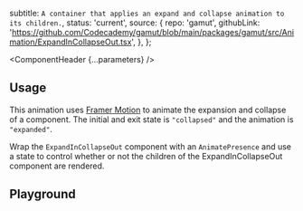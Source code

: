 


  subtitle: `A container that applies an expand and collapse animation to its children.`,
  status: 'current',
  source: {
    repo: 'gamut',
    githubLink:
      'https://github.com/Codecademy/gamut/blob/main/packages/gamut/src/Animation/ExpandInCollapseOut.tsx',
  },
};

<Meta of={ExpandInCollapseOut} />

<ComponentHeader {...parameters} />

## Usage

This animation uses [Framer Motion](https://motion.dev/) to animate the expansion and collapse of a component. The initial and exit state is `"collapsed"` and the animation is `"expanded"`.

Wrap the `ExpandInCollapseOut` component with an `AnimatePresence` and use a state to control whether or not the children of the ExpandInCollapseOut component are rendered.

## Playground

<Canvas sourceState="shown" of={ExpandInCollapseOut.Default} />

<Controls />
